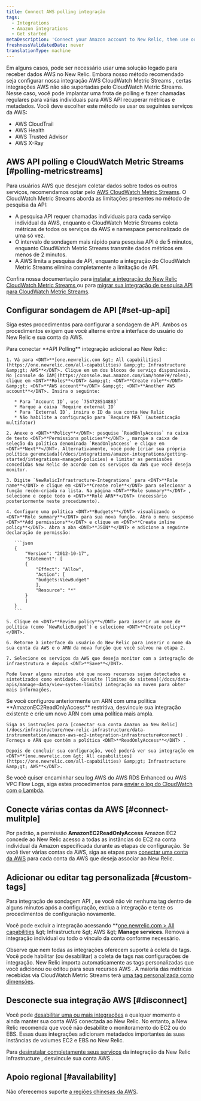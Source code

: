 ```yaml
---
title: Connect AWS polling integração
tags:
  - Integrations
  - Amazon integrations
  - Get started
metaDescription: 'Connect your Amazon account to New Relic, then use our infrastructure monitoring services with your AWS integrations.'
freshnessValidatedDate: never
translationType: machine
---
```


Em alguns casos, pode ser necessário usar uma solução legado para receber dados AWS no New Relic. Embora nosso método recomendado seja configurar nossa integração AWS CloudWatch Metric Streams , certas integrações AWS não são suportadas pelo CloudWatch Metric Streams. Nesse caso, você pode implantar uma frota de polling e fazer chamadas regulares para várias individuais para AWS API recuperar métricas e metadados. Você deve escolher este método se usar os seguintes serviços da AWS:

* AWS CloudTrail
* AWS Health
* AWS Trusted Advisor
* AWS X-Ray

## AWS API polling e CloudWatch Metric Streams [#polling-metricstreams]

Para usuários AWS que desejam coletar dados sobre todos os outros serviços, recomendamos optar pelo [AWS CloudWatch Metric Streams](https://docs.aws.amazon.com/AmazonCloudWatch/latest/monitoring/CloudWatch-Metric-Streams.html). O CloudWatch Metric Streams aborda as limitações presentes no método de pesquisa da API:

* A pesquisa API requer chamadas individuais para cada serviço individual da AWS, enquanto o CloudWatch Metric Streams coleta métricas de todos os serviços da AWS e namespace personalizado de uma só vez.
* O intervalo de sondagem mais rápido para pesquisa API é de 5 minutos, enquanto CloudWatch Metric Streams transmite dados métricos em menos de 2 minutos.
* A AWS limita a pesquisa de API, enquanto a integração do CloudWatch Metric Streams elimina completamente a limitação de API.

Confira nossa documentação para [instalar a integração do New Relic CloudWatch Metric Streams ](/docs/infrastructure/amazon-integrations/connect/aws-metric-stream-setup)ou para [migrar sua integração de pesquisa API para CloudWatch Metric Streams](/docs/infrastructure/amazon-integrations/connect/aws-metric-stream-setup/#migrate).

## Configurar sondagem de API [#set-up-api]

Siga estes procedimentos para configurar a sondagem de API. Ambos os procedimentos exigem que você alterne entre a interface do usuário do New Relic e sua conta da AWS.

<CollapserGroup>
  <Collapser id="setup-individual" title="Conecte a integração individual AWS à New Relic">
    Para conectar <DNT>**API Polling**</DNT> integração adicional ao New Relic:

    1. Vá para <DNT>**[one.newrelic.com &gt; All capabilities](https://one.newrelic.com/all-capabilities) &amp;gt; Infrastructure &amp;gt; AWS**</DNT>. Clique em um dos blocos de serviço disponíveis. No [console do IAM](https://console.aws.amazon.com/iam/home?#/roles), clique em <DNT>**Roles**</DNT> &amp;gt; <DNT>**Create role**</DNT> &amp;gt; <DNT>**AWS account**</DNT> &amp;gt; <DNT>**Another AWS account**</DNT>. Insira o seguinte:

       * Para `Account ID`, use `754728514883`
       * Marque a caixa `Require external ID`
       * Para `External ID`, insira o ID da sua conta New Relic
       * Não habilite a configuração para `Require MFA` (autenticação multifator)

    2. Anexe o <DNT>**Policy**</DNT>: pesquise `ReadOnlyAccess` na caixa de texto <DNT>**Permissions policies**</DNT> , marque a caixa de seleção da política denominada `ReadOnlyAccess` e clique em <DNT>**Next**</DNT>. Alternativamente, você pode [criar sua própria política gerenciada](/docs/integrations/amazon-integrations/getting-started/integrations-managed-policies) e limitar as permissões concedidas New Relic de acordo com os serviços da AWS que você deseja monitor.

    3. Digite `NewRelicInfrastructure-Integrations` para <DNT>**Role name**</DNT> e clique em <DNT>**Create role**</DNT> para selecionar a função recém-criada na lista. Na página <DNT>**Role summary**</DNT> , selecione e copie todo o <DNT>**Role ARN**</DNT> (necessário posteriormente neste procedimento).

    4. Configure uma política <DNT>**Budgets**</DNT> visualizando o <DNT>**Role summary**</DNT> para sua nova função. Abra o menu suspenso <DNT>**Add permissions**</DNT> e clique em <DNT>**Create inline policy**</DNT>. Abra a aba <DNT>**JSON**</DNT> e adicione a seguinte declaração de permissão:

       ```json
       {
           "Version": "2012-10-17",
           "Statement": [
           {
               "Effect": "Allow",
               "Action": [
               "budgets:ViewBudget"
               ],
               "Resource": "*"
           }
           ]
       }
       ```

    5. Clique em <DNT>**Review policy**</DNT> para inserir um nome de política (como `NewRelicBudget`) e selecione <DNT>**Create policy**</DNT>.

    6. Retorne à interface do usuário do New Relic para inserir o nome da sua conta da AWS e o ARN da nova função que você salvou na etapa 2.

    7. Selecione os serviços da AWS que deseja monitor com a integração de infraestrutura e depois <DNT>**Save**</DNT>.

    Pode levar alguns minutos até que novos recursos sejam detectados e sintetizados como entidade. Consulte [limites do sistema](/docs/data-apis/manage-data/view-system-limits) integração na nuvem para obter mais informações.
  </Collapser>

  <Collapser id="setup-multiple" title="Conecte várias integrações AWS ao New Relic">
    Se você configurou anteriormente um ARN com uma política <DNT>**AmazonEC2ReadOnlyAccess**</DNT> restritiva, desvincule sua integração existente e crie um novo ARN com uma política mais ampla.

    Siga as instruções para [conectar sua conta Amazon ao New Relic](/docs/infrastructure/new-relic-infrastructure/data-instrumentation/amazon-aws-ec2-integration-infrastructure#connect) . Forneça o ARN que contém a política <DNT>**ReadOnlyAccess**</DNT> .

    Depois de concluir sua configuração, você poderá ver sua integração em <DNT>**[one.newrelic.com &gt; All capabilities](https://one.newrelic.com/all-capabilities) &amp;gt; Infrastructure &amp;gt; AWS**</DNT>.
  </Collapser>
</CollapserGroup>

Se você quiser encaminhar seu log AWS do AWS RDS Enhanced ou AWS VPC Flow Logs, siga estes procedimentos para [enviar o log do CloudWatch com o Lambda](/docs/logs/forward-logs/aws-lambda-sending-cloudwatch-logs).

## Conecte várias contas da AWS [#connect-mulitple]

Por padrão, a permissão <DNT>**AmazonEC2ReadOnlyAccess**</DNT> Amazon EC2 concede ao New Relic acesso a todas as instâncias do EC2 na conta individual da Amazon especificada durante as etapas de configuração. Se você tiver várias contas da AWS, siga as etapas para [conectar uma conta da AWS](#setup-individual) para cada conta da AWS que deseja associar ao New Relic.

## Adicionar ou editar tag personalizada [#custom-tags]

Para integração de sondagem API , se você não vir nenhuma tag dentro de alguns minutos após a configuração, exclua a integração e tente os procedimentos de configuração novamente.

Você pode excluir a integração acessando <DNT>\*\*[one.newrelic.com &gt; All capabilities](https://one.newrelic.com/all-capabilities) &amp;gt; Infrastructure &amp;gt; AWS &amp;gt; **Manage services**</DNT>. Remova a integração individual ou todo o vínculo da conta conforme necessário.

Observe que nem todas as integrações oferecem suporte à coleta de tags. Você pode habilitar (ou desabilitar) a coleta de tags nas configurações de integração. New Relic importa automaticamente as tags personalizadas que você adicionou ou editou para seus recursos AWS . A maioria das métricas recebidas via CloudWatch Metric Streams terá [uma tag personalizada como dimensões](/docs/integrations/amazon-integrations/aws-integrations-list/aws-metric-stream/#tags-collection).

## Desconecte sua integração AWS [#disconnect]

Você pode [desabilitar uma ou mais integrações](/docs/infrastructure/install-infrastructure-agent/update-or-uninstall/uninstall-infrastructure-integrations/#uninstall-aws) a qualquer momento e ainda manter sua conta AWS conectada ao New Relic. No entanto, a New Relic recomenda que você não desabilite o monitoramento do EC2 ou do EBS. Essas duas integrações adicionam metadados importantes às suas instâncias de volumes EC2 e EBS no New Relic.

Para [desinstalar completamente seus serviços](/docs/infrastructure/new-relic-infrastructure/installation/uninstall-infrastructure-agent#unlink-aws) da integração da New Relic Infrastructure , desvincule sua conta AWS .

## Apoio regional [#availability]

Não oferecemos suporte [a regiões chinesas da AWS](/docs/integrations/amazon-integrations/troubleshooting/invalid-principal-error-unsupported-aws-regions).